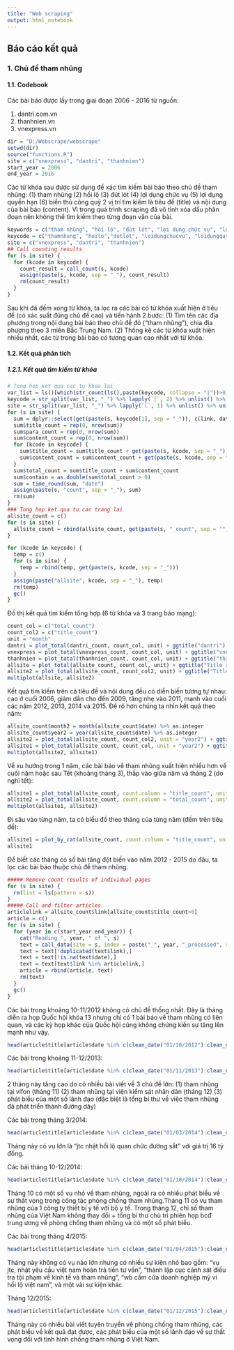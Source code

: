 ```yaml
---
title: "Web scraping"
output: html_notebook
---
```

## Báo cáo kết quả
### 1. Chủ đề tham nhũng
#### 1.1. Codebook
Các bài báo được lấy trong giai đoạn 2006 - 2016 từ nguồn:

(1) dantri.com.vn
(2) thanhnien.vn
(3) vnexpress.vn
```r
dir = "D:/Webscrape/webscrape"
setwd(dir)
source("functions.R")
site = c("vnexpress", "dantri", "thanhnien")
start_year = 2006
end_year = 2016
```
Các từ khóa sau được sử dụng để xác tìm kiếm bài báo theo chủ đề tham nhũng:
(1) tham nhũng
(2) hối lộ
(3) đút lót
(4) lợi dụng chức vụ
(5) lợi dụng quyền hạn
(6) biển thủ công quỹ
2 vị trí tìm kiếm là tiêu đề (title) và nội dung của bài báo (content). Vì trong quá trình scraping đã vô tình xóa dấu phân đoạn nên không thể tìm kiếm theo từng đoạn văn của bài.
```r
keywords = c("tham nhũng", "hối lộ", "đút lót", "lợi dụng chức vụ", "lợi dụng quyền hạn", "biển thủ công quỹ") %>% tolower()
keycode = c("thamnhung", "hoilo","dutlot", "loidungchucvu", "loidungquyenhan", "bienthucongquy")
site = c("vnexpress", "dantri", "thanhnien")
## Call counting results
for (s in site) {
  for (kcode in keycode) {
    count_result = call_count(s, kcode)
    assign(paste(s, kcode, sep = "_"), count_result)
    rm(count_result)
  }
}
```
Sau khi đã đếm xong từ khóa, ta lọc ra các bài có từ khóa xuất hiện ở tiêu đề (có xác suất đúng chủ đề cao) và tiến hành 2 bước:
(1) Tìm tên các địa phương trong nội dung bài báo theo chủ đề đó ("tham nhũng"), chia địa phương theo 3 miền Bắc Trung Nam.
(2) Thống kê các từ khóa xuất hiện nhiều nhất, các từ trong bài báo có tương quan cao nhất với từ khóa.

#### 1.2. Kết quả phân tích
##### 1.2.1. Kết quả tìm kiếm từ khóa
```r
# Tong hop ket qua cac tu khoa lai
var_list = ls()[which(str_count(ls(),paste(keycode, collapse = "|"))>0)]
keycode = str_split(var_list, "_") %>% lapply(`[`, 2) %>% unlist() %>% unique()
site = str_split(var_list, "_") %>% lapply(`[`, 1) %>% unlist() %>% unique()
for (s in site) {
  sum = dplyr::select(get(paste(s, keycode[1], sep = "_")), c(link, date, category))
  sum$title_count = rep(0, nrow(sum))
  sum$para_count = rep(0, nrow(sum))
  sum$content_count = rep(0, nrow(sum))
  for (kcode in keycode) {
    sum$title_count = sum$title_count + get(paste(s, kcode, sep = "_"))$title_count
    sum$content_count = sum$content_count + get(paste(s, kcode, sep = "_"))$content_count
  }
  sum$total_count = sum$title_count + sum$content_count
  sum$contain = as.double(sum$total_count > 0)
  sum = time_round(sum, "date")
  assign(paste(s, "count", sep = "_"), sum)
  rm(sum)
}
### Tong hop ket qua tu cac trang lai
allsite_count = c()
for (s in site) {
  allsite_count = rbind(allsite_count, get(paste(s, "_count", sep = "")))
}

for (kcode in keycode) {
  temp = c()
  for (s in site) {
    temp = rbind(temp, get(paste(s, kcode, sep = "_")))
  }
  assign(paste("allsite", kcode, sep = "_"), temp)
  rm(temp)
  gc()
}
```
Đồ thị kết quả tìm kiếm tổng hợp (6 từ khóa và 3 trang báo mạng):

```r
count_col = c("total_count")
count_col2 = c("title_count")
unit = "month"
dantri = plot_total(dantri_count, count_col, unit) + ggtitle("dantri")
vnexpress = plot_total(vnexpress_count, count_col, unit) + ggtitle("vnexpress")
thanhnien = plot_total(thanhnien_count, count_col, unit) + ggtitle("thanhnien") 
allsite = plot_total(allsite_count, count_col, unit) + ggtitle("Title and content")
allsite2 = plot_total(allsite_count, count_col2, unit) + ggtitle("Title")
multiplot(allsite, allsite2)
```
Kết quả tìm kiếm trên cả tiêu đề và nội dung đều có diễn biến tương tự nhau: cao ở cuối 2006, giảm dần cho đến 2009, tăng nhẹ vào 2011, mạnh vào cuối các năm 2012, 2013, 2014 và 2015.
Để rõ hơn chúng ta nhìn kết quả theo năm:
```r
allsite_count$month2 = month(allsite_count$date) %>% as.integer 
allsite_count$year2 = year(allsite_count$date) %>% as.integer 
allsite2 = plot_total(allsite_count, count_col2, unit = "year2") + ggtitle("Title") + scale_x_discrete(limits=c(2006:2016))+ xlab("year")
allsite1 = plot_total(allsite_count, count_col, unit = "year2") + ggtitle("Title and content") + scale_x_discrete(limits=c(2006:2016))+ xlab("year")
multiplot(allsite2, allsite1)
```
Về xu hướng trong 1 năm, các bài báo về tham nhũng xuất hiện nhiều hơn về cuối năm hoặc sau Tết (khoảng tháng 3), thấp vào giữa năm và tháng 2 (do nghỉ tết):
```r
allsite1 = plot_total(allsite_count, count.column = "title_count", unit = "month2") + ggtitle("Title") + scale_x_discrete(limits=c(1:12)) + xlab("month")
allsite2 = plot_total(allsite_count, count.column = "total_count", unit = "month2") + ggtitle("Title and content") + scale_x_discrete(limits=c(1:12)) + xlab("month")
multiplot(allsite1, allsite2)
```
Đi sâu vào từng năm, ta có biểu đồ theo tháng của từng năm (đếm trên tiêu đề):
```r
allsite1 = plot_by_cat(allsite_count, count.column = "title_count", unit = "month2", cat = "year2") + ggtitle("Title") + scale_x_discrete(limits=c(1:12)) + xlab("month")
allsite1

```
Để biết các tháng có số bài tăng đột biến vào năm 2012 - 2015 do đâu, ta lọc các bài báo thuộc chủ đề tham nhũng.
```r
##### Remove count results of individual pages
for (s in site) {
  rm(list = ls(pattern = s))
}
##### Call and filter articles 
articlelink = allsite_count$link[allsite_count$title_count>0]
article = c()
for (s in site) {
  for (year in c(start_year:end_year)) {
    cat("Reading ", year, " of ", s)
    text = call_data(site = s, index = paste("_", year, "_processed", sep = ""))
    text = text[!duplicated(text$link),]
    text = text[!is.na(text$date),]
    text = text[text$link %in% articlelink,]
    article = rbind(article, text)
    rm(text)
  }
  gc()
}

```
Các bài trong khoảng 10-11/2012 không có chủ đề thống nhất. Đây là tháng diễn ra họp Quốc hội khóa 13 nhưng chỉ có 1 bài báo về tham nhũng có liên quan, và các kỳ họp khác của Quốc hội cũng không chứng kiến sự tăng lên mạnh như vậy. 
```r
head(article$title[article$date %in% c(clean_date("01/10/2012"):clean_date("31/10/2012"))], n=10)
```
Các bài trong khoảng 11-12/2013:
```r
head(article$title[article$date %in% c(clean_date("01/11/2013"):clean_date("31/12/2013"))], n=10)
```
2 tháng này tăng cao do có nhiều bài viết về 3 chủ đề lớn:
(1) tham nhũng tại vifon (tháng 11)
(2) tham nhũng tại viện kiểm sát nhân dân (tháng 12)
(3) phát biểu của một số lãnh đạo (đặc biệt là tổng bí thư về việc tham nhũng đã phát triển thành đường dây)

Các bài trong tháng 3/2014:
```r
head(article$title[article$date %in% c(clean_date("01/03/2014"):clean_date("31/03/2014"))], n=10)
```
Tháng này có vụ lớn là "jtc nhật hối lộ quan chức đường sắt" với giá trị 16 tỷ đồng.

Các bài tháng 10-12/2014:
```r
head(article$title[article$date %in% c(clean_date("01/10/2014"):clean_date("31/12/2014"))], n=10)
```
Tháng 10 có một số vụ nhỏ về tham nhũng, ngoài ra có nhiều phát biểu về sự thất vọng trong công tác phòng chống tham nhũng.Tháng 11 có vụ tham nhũng của 1 công ty thiết bị y tế với bộ y tế. Trong tháng 12, chỉ số tham nhũng của Việt Nam không thay đổi + tổng bí thư chủ trì phiên họp bcđ trung ương về phòng chống tham nhũng và có một số phát biểu.

Các bài trong tháng 4/2015:
```r
head(article$title[article$date %in% c(clean_date("01/04/2015"):clean_date("30/04/2015"))], n=10)
```
Tháng này không có vụ nào lớn nhưng có nhiều sự kiện nhỏ bao gồm: "vụ jtc, nhật yêu cầu việt nam hoàn trả tiền tư vấn", "thành lập cục cảnh sát điều tra tội phạm về kinh tế và tham nhũng", "wb cấm cửa doanh nghiệp mỹ vì hối lộ việt nam", và một vài sự kiện khác.

Tháng 12/2015:
```r
head(article$title[article$date %in% c(clean_date("01/12/2015"):clean_date("31/12/2015"))], n=10)
```
Tháng này có nhiều bài viết tuyên truyền về phòng chống tham nhũng, các phát biểu về kết quả đạt được, các phát biểu của một số lãnh đạo về sự thất vọng đối với tình hình chống tham nhũng ở Việt Nam.






